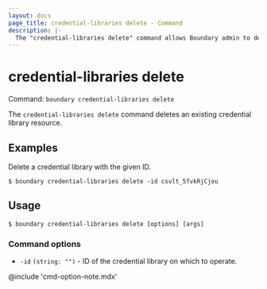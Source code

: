```yaml
---
layout: docs
page_title: credential-libraries delete - Command
description: |-
  The "credential-libraries delete" command allows Boundary admin to delete a credential library resource.
---
```


# credential-libraries delete

Command: `boundary credential-libraries delete`

The `credential-libraries delete` command deletes an existing credential library
resource.

## Examples

Delete a credential library with the given ID. 

```shell-session
$ boundary credential-libraries delete -id csvlt_5fvkRjCjou
```

## Usage

<CodeBlockConfig hideClipboard>

```shell-session
$ boundary credential-libraries delete [options] [args]
```

</CodeBlockConfig>


### Command options

- `-id` `(string: "")` - ID of the credential library on which to operate.

@include 'cmd-option-note.mdx'